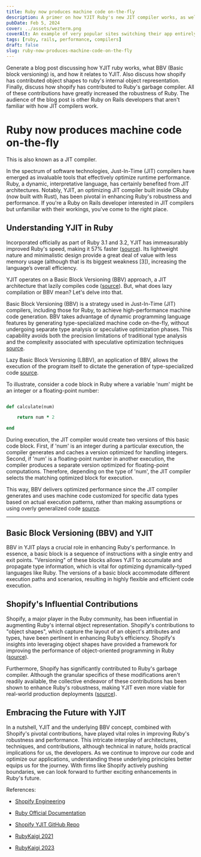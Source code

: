 ```yaml
---
title: Ruby now produces machine code on-the-fly
description: A primer on how YJIT Ruby's new JIT compiler works, as well as a deep dive into improvements to the Ruby GC and memory layout.
pubDate: Feb 5, 2024
cover: ../assets/wezterm.png
coverAlt: An example of very popular sites switching their app entirely over to the new YJIT Ruby.
tags: [ruby, rails, performance, compilers]
draft: false 
slug: ruby-now-produces-machine-code-on-the-fly
---
```



Generate a blog post discussing how YJIT ruby works, what BBV (Basic block versioning) is, and how it relates to YJIT. Also discuss how shopify has contributed object shapes to ruby's internal object representation. Finally, discuss how shopify has contributed to Ruby's garbage compiler. All of these contributions have greatly increased the robustness of Ruby. The audience of the blog post is other Ruby on Rails developers that aren't familiar with how JIT compilers work.

# Ruby now produces machine code on-the-fly 
This is also known as a JIT compiler.

In the spectrum of software technologies, Just-In-Time (JIT) compilers have emerged as invaluable tools that effectively optimize runtime performance. Ruby, a dynamic, interpretative language, has certainly benefited from JIT architectures. Notably, YJIT, an optimizing JIT compiler built inside CRuby (now built with Rust), has been pivotal in enhancing Ruby's robustness and performance. If you're a Ruby on Rails developer interested in JIT compilers but unfamiliar with their workings, you've come to the right place.

## Understanding YJIT in Ruby

Incorporated officially as part of Ruby 3.1 and 3.2, YJIT has immeasurably improved Ruby's speed, making it 57% faster ([source](https://shopify.engineering/ruby-yjit-is-production-ready)). Its lightweight nature and minimalistic design provide a great deal of value with less memory usage (although that is its biggest weakness [3]), increasing the language’s overall efficiency.

YJIT operates on a Basic Block Versioning (BBV) approach, a JIT architecture that lazily compiles code ([source](https://docs.ruby-lang.org/en/master/yjit/yjit_md.html)). But, what does lazy compilation or BBV mean? Let's delve into that.

Basic Block Versioning (BBV) is a strategy used in Just-In-Time (JIT) compilers, including those for Ruby, to achieve high-performance machine code generation. BBV takes advantage of dynamic programming language features by generating type-specialized machine code on-the-fly, without undergoing separate type analysis or speculative optimization phases. This capability avoids both the precision limitations of traditional type analysis and the complexity associated with speculative optimization techniques [source](https://arxiv.org/pdf/1507.02437.pdf).

Lazy Basic Block Versioning (LBBV), an application of BBV, allows the execution of the program itself to dictate the generation of type-specialized code [source](https://arxiv.org/pdf/1411.0352v1).

To illustrate, consider a code block in Ruby where a variable 'num' might be an integer or a floating-point number:

```ruby

def calculate(num)

    return num * 2

end

```

During execution, the JIT compiler would create two versions of this basic code block. First, if 'num' is an integer during a particular execution, the compiler generates and caches a version optimized for handling integers. Second, if 'num' is a floating-point number in another execution, the compiler produces a separate version optimized for floating-point computations. Therefore, depending on the type of 'num', the JIT compiler selects the matching optimized block for execution.

This way, BBV delivers optimized performance since the JIT compiler generates and uses machine code customized for specific data types based on actual execution patterns, rather than making assumptions or using overly generalized code [source](https://www-labs.iro.umontreal.ca/~feeley/papers/SaleilFeeleyVMIL18.pdf).



















---
## Basic Block Versioning (BBV) and YJIT

BBV in YJIT plays a crucial role in enhancing Ruby's performance. In essence, a basic block is a sequence of instructions with a single entry and exit points. "Versioning" of these blocks allows YJIT to accumulate and propagate type information, which is vital for optimizing dynamically-typed languages like Ruby. The versions of a basic block accommodate different execution paths and scenarios, resulting in highly flexible and efficient code execution.

## Shopify's Influential Contributions

Shopify, a major player in the Ruby community, has been influential in augmenting Ruby's internal object representation. Shopify's contributions to "object shapes", which capture the layout of an object's attributes and types, have been pertinent in enhancing Ruby’s efficiency. Shopify's insights into leveraging object shapes have provided a framework for improving the performance of object-oriented programming in Ruby ([source](https://rubykaigi.org/2021-takeout/data/slides/Maxime-YJIT-RubyKaigi-2021-slides.pdf)).

Furthermore, Shopify has significantly contributed to Ruby's garbage compiler. Although the granular specifics of these modifications aren't readily available, the collective endeavor of these contributions has been shown to enhance Ruby's robustness, making YJIT even more viable for real-world production deployments ([source](https://rubykaigi.org/2023/presentations/maximecb.html)).

## Embracing the Future with YJIT

In a nutshell, YJIT and the underlying BBV concept, combined with Shopify's pivotal contributions, have played vital roles in improving Ruby's robustness and performance. This intricate interplay of architectures, techniques, and contributions, although technical in nature, holds practical implications for us, the developers. As we continue to improve our code and optimize our applications, understanding these underlying principles better equips us for the journey. With firms like Shopify actively pushing boundaries, we can look forward to further exciting enhancements in Ruby's future.

References:

- [Shopify Engineering](https://shopify.engineering/ruby-yjit-is-production-ready)

- [Ruby Official Documentation](https://docs.ruby-lang.org/en/master/yjit/yjit_md.html)

- [Shopify YJIT GitHub Repo](https://github.com/Shopify/yjit)

- [RubyKaigi 2021](https://rubykaigi.org/2021-takeout/data/slides/Maxime-YJIT-RubyKaigi-2021-slides.pdf)

- [RubyKaigi 2023](https://rubykaigi.org/2023/presentations/maximecb.html)
